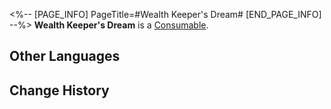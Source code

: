 <%-- [PAGE_INFO]
PageTitle=#Wealth Keeper's Dream#
[END_PAGE_INFO] --%>
{{Item Infobox
|id          = 408904
|image       = Item Wealth Keeper's Dream.png{{subst:void|<!--$UPLOAD:<<SpriteOutput/ItemFigures/408904.png>-<Item Wealth Keeper's Dream.png>-<Item Icons>>-->}}
|type        = Consumable
|invCategory = 
|rarity      = 5
|effect      = 
|description = A Treasure Gadget that can be used indefinitely. After use, 1 Basic Treasure's location will be displayed on the Penacony maps.
|source1     = [[Clockie Statue]]
}}
{{Description|A bankrupted dream-chasing tycoon concealed fragments of his dreamscape within this artifact. Its golden lips occasionally release sincere sighs and guidance. Oddly enough, though it appears to be nothing more than a stack of blocks storing phantom dreams, people keep claiming they've found real treasures with its help.<br /><br />''"Heh... Go there... That's where I hid all the treasures I spent my life chasing, only to lose them in the end..."''}}
'''Wealth Keeper's Dream''' is a [[Consumable]].

==Other Languages==
{{Other Languages
|en   = Wealth Keeper's Dream
|zhs  = 富翁留梦
|zht  = 富翁留夢
|ja   = 富豪の夢
|ko   = 부호가 남긴 꿈
|es   = Magnate conservador de sueños
|fr   = Rêve d'un magnat
|ru   = Грёзы богача
|th   = ความฝันของเศรษฐี
|vi   = Giấc Mơ Phú Ông
|de   = Träume eines reichen Mannes
|id   = Wealth Keeper's Dream
|pt   = Sonho do Acumulador de Riqueza
}}

==Change History==
{{Change History|3.0}}